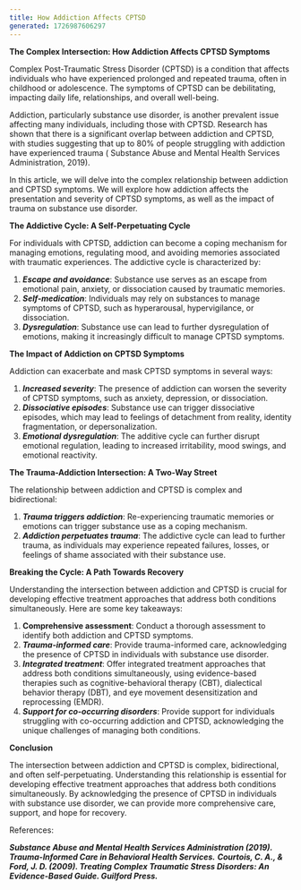 ---
title: How Addiction Affects CPTSD
generated: 1726987606297
---

**The Complex Intersection: How Addiction Affects CPTSD Symptoms**

Complex Post-Traumatic Stress Disorder (CPTSD) is a condition that affects individuals who have experienced prolonged and repeated trauma, often in childhood or adolescence. The symptoms of CPTSD can be debilitating, impacting daily life, relationships, and overall well-being.

Addiction, particularly substance use disorder, is another prevalent issue affecting many individuals, including those with CPTSD. Research has shown that there is a significant overlap between addiction and CPTSD, with studies suggesting that up to 80% of people struggling with addiction have experienced trauma ( Substance Abuse and Mental Health Services Administration, 2019).

In this article, we will delve into the complex relationship between addiction and CPTSD symptoms. We will explore how addiction affects the presentation and severity of CPTSD symptoms, as well as the impact of trauma on substance use disorder.

**The Addictive Cycle: A Self-Perpetuating Cycle**

For individuals with CPTSD, addiction can become a coping mechanism for managing emotions, regulating mood, and avoiding memories associated with traumatic experiences. The addictive cycle is characterized by:

1. ***Escape and avoidance***: Substance use serves as an escape from emotional pain, anxiety, or dissociation caused by traumatic memories.
2. ***Self-medication***: Individuals may rely on substances to manage symptoms of CPTSD, such as hyperarousal, hypervigilance, or dissociation.
3. ***Dysregulation***: Substance use can lead to further dysregulation of emotions, making it increasingly difficult to manage CPTSD symptoms.

**The Impact of Addiction on CPTSD Symptoms**

Addiction can exacerbate and mask CPTSD symptoms in several ways:

1. ***Increased severity***: The presence of addiction can worsen the severity of CPTSD symptoms, such as anxiety, depression, or dissociation.
2. ***Dissociative episodes***: Substance use can trigger dissociative episodes, which may lead to feelings of detachment from reality, identity fragmentation, or depersonalization.
3. ***Emotional dysregulation***: The additive cycle can further disrupt emotional regulation, leading to increased irritability, mood swings, and emotional reactivity.

**The Trauma-Addiction Intersection: A Two-Way Street**

The relationship between addiction and CPTSD is complex and bidirectional:

1. ***Trauma triggers addiction***: Re-experiencing traumatic memories or emotions can trigger substance use as a coping mechanism.
2. ***Addiction perpetuates trauma***: The addictive cycle can lead to further trauma, as individuals may experience repeated failures, losses, or feelings of shame associated with their substance use.

**Breaking the Cycle: A Path Towards Recovery**

Understanding the intersection between addiction and CPTSD is crucial for developing effective treatment approaches that address both conditions simultaneously. Here are some key takeaways:

1. **Comprehensive assessment**: Conduct a thorough assessment to identify both addiction and CPTSD symptoms.
2. ***Trauma-informed care***: Provide trauma-informed care, acknowledging the presence of CPTSD in individuals with substance use disorder.
3. ***Integrated treatment***: Offer integrated treatment approaches that address both conditions simultaneously, using evidence-based therapies such as cognitive-behavioral therapy (CBT), dialectical behavior therapy (DBT), and eye movement desensitization and reprocessing (EMDR).
4. ***Support for co-occurring disorders***: Provide support for individuals struggling with co-occurring addiction and CPTSD, acknowledging the unique challenges of managing both conditions.

**Conclusion**

The intersection between addiction and CPTSD is complex, bidirectional, and often self-perpetuating. Understanding this relationship is essential for developing effective treatment approaches that address both conditions simultaneously. By acknowledging the presence of CPTSD in individuals with substance use disorder, we can provide more comprehensive care, support, and hope for recovery.

References:

***Substance Abuse and Mental Health Services Administration (2019). Trauma-Informed Care in Behavioral Health Services.***
***Courtois, C. A., & Ford, J. D. (2009). Treating Complex Traumatic Stress Disorders: An Evidence-Based Guide. Guilford Press.***
